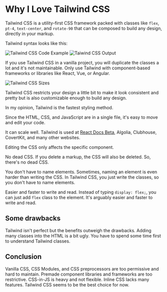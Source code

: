 
<Head
  title='Why I Love Tailwind CSS'
  description='Vanilla CSS, CSS Modules, and CSS preprocessors are too permissive and hard to maintain. Premade component libraries and frameworks are too restrictive. CSS-in-JS is heavy and not flexible. Inline CSS lacks many features. Tailwind CSS seems to be the best choice for now.'
  keywords='tailwind css, tailwind'
  imageUrl='https://getlogovector.com/wp-content/uploads/2021/01/tailwind-css-logo-vector.png'
/>

# Why I Love Tailwind CSS

Tailwind CSS is a utility-first CSS framework packed with classes like `flex`, `pt-4`, `text-center`, and `rotate-90` that can be composed to build any design, directly in your markup.

Tailwind syntax looks like this:

<Image src={TailwindCSSCodeExample} alt='Tailwind CSS Code Example' />
<Image src={TailwindCSSOutput} alt='Taiwind CSS Output' />

If you use Tailwind CSS in a vanilla project, you will duplicate the classes a lot and it's not maintainable. Only use Tailwind with component-based frameworks or libraries like React, Vue, or Angular.

<Image src={TailwindCSSSizes} alt='Tailwind CSS Sizes' />

Tailwind CSS restricts your design a little bit to make it look consistent and pretty but is also customizable enough to build any design.

In my opinion, Tailwind is the fastest styling method.

Since the HTML, CSS, and JavaScript are in a single file, it's easy to move and edit your code.

It can scale well. Tailwind is used at [React Docs Beta](https://beta.reactjs.org), Algolia, Clubhouse, CovertKit, and many other websites.

Editing the CSS only affects the specific component.

No dead CSS. If you delete a markup, the CSS will also be deleted. So, there's no dead CSS.

You don't have to name elements. Sometimes, naming an element is even harder than writing the CSS. In Tailwind CSS, you just write the classes, so you don't have to name elements.

Easier and faster to write and read. Instead of typing `display: flex;`, you can just add `flex` class to the element. It's arguably easier and faster to write and read.

## Some drawbacks

Tailwind isn't perfect but the benefits outweigh the drawbacks. Adding many classes into the HTML is a bit ugly. You have to spend some time first to understand Tailwind classes.

## Conclusion

Vanilla CSS, CSS Modules, and CSS preprocessors are too permissive and hard to maintain. Premade component libraries and frameworks are too restrictive. CSS-in-JS is heavy and not flexible. Inline CSS lacks many features. Tailwind CSS seems to be the best choice for now.
